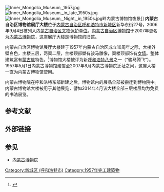 {{文物保护单位
|省名=内蒙古自治区
|市/县名=呼和浩特市
|图片=Old Inner Mongolia Museum.JPG
|说明=
|名称=[[内蒙古自治区博物馆|内蒙古自治区博物馆]]展厅大楼
|编号=4-229 
|级别=P
|分类=近现代重要史迹及代表性建筑
|时代=1957年
|所在=[[内蒙古自治区|内蒙古自治区]][[呼和浩特市|呼和浩特市]][[新城区_(呼和浩特市)|新城区]]新华东街27号
|登录=2006年9月4日
}}
[[File:Inner_Mongolia_Museum,_1957.jpg|thumb]]
[[File:Inner_Mongolia_Museum,_in_late_1950s.jpg|thumb]]
[[File:Inner_Mongolia_Museum,_Night,_in_1950s.jpg|thumb]]畔内蒙古博物馆夜景]]
'''内蒙古自治区博物馆展厅大楼'''位于[[内蒙古自治区|内蒙古自治区]][[呼和浩特市|呼和浩特市]][[新城区_(呼和浩特市)|新城区]]新华东街27号，2006年9月4日被列入[[内蒙古自治区文物保护单位|内蒙古自治区文物保护单位]]。[[内蒙古自治区博物馆|内蒙古自治区博物馆]]于2007年更名为[[内蒙古博物院|内蒙古博物院]]，这座展厅大楼是博物馆的旧馆。

内蒙古自治区博物馆展厅大楼建于1957年内蒙古自治区成立10周年之际，大楼外壁白色，主楼三层，两翼二层，主楼顶部塑有骏马雕像，翼楼顶部饰有[[女墙|女墙]]。整体建筑富有[[蒙古族|蒙古族]]特色。<ref>{{cite journal|author=黄雪寅|title=内蒙古博物馆历史文物陈列概述|journal=中国博物馆|year=1999|issue=4}}</ref>博物馆大楼被评为新[[呼和浩特八景|呼和浩特八景]]之一（“骏马腾飞”）。1957年5月1日内蒙古博物馆建馆至2007年8月内蒙古博物院迁址之间，这座大楼一直为内蒙古博物馆使用。

内蒙古博物院在呼和浩特东部新建之后，博物馆内的展品全部被搬迁到博物院中。内蒙古博物馆大楼被用于其他展览，譬如2014年4月该大楼全部三层楼层均为免费的书法展览。

== 参考文献 ==
{{Reflist}}

== 外部链接 ==
{{Commonscat|Inner Mongolia Museum}}

== 参见 ==
* [[内蒙古博物院|内蒙古博物院]]

[[Category:新城区_(呼和浩特市)|Category:新城区 (呼和浩特市)]]
[[Category:1957年完工建築物|Category:1957年完工建築物]]

{{内蒙古小作品}}
